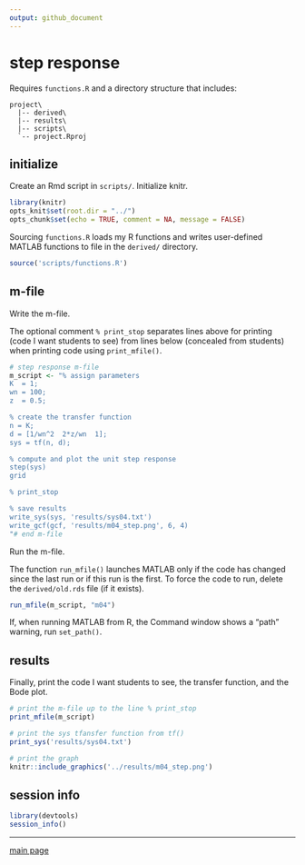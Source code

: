 ```yaml
---
output: github_document
---
```


# step response

Requires `functions.R` and a directory structure that includes: 

```
project\
  |-- derived\
  |-- results\
  |-- scripts\
  `-- project.Rproj
```

## initialize

Create an Rmd script in `scripts/`. Initialize knitr. 

```r
library(knitr)
opts_knit$set(root.dir = "../")
opts_chunk$set(echo = TRUE, comment = NA, message = FALSE)
```

Sourcing `functions.R ` loads my R functions and writes user-defined MATLAB functions to file in the `derived/`  directory. 

```r
source('scripts/functions.R')
```


## m-file 

Write the m-file. 

The optional comment `% print_stop` separates lines above for printing (code I want students to see) from lines below (concealed from students) when printing code using `print_mfile()`. 

```r
# step response m-file
m_script <- "% assign parameters
K  = 1;
wn = 100;
z  = 0.5;

% create the transfer function
n = K;
d = [1/wn^2  2*z/wn  1];
sys = tf(n, d);

% compute and plot the unit step response
step(sys)
grid

% print_stop 

% save results
write_sys(sys, 'results/sys04.txt')
write_gcf(gcf, 'results/m04_step.png', 6, 4)
"# end m-file
```

Run the m-file. 

The function `run_mfile()` launches MATLAB only if the code has changed since the last run or if this run is the first. To force the code to run, delete the `derived/old.rds` file (if it exists).  

```r
run_mfile(m_script, "m04")
```

If, when running MATLAB from R, the Command window shows a "path" warning, run `set_path()`. 

## results 

Finally, print the code I want students to see,  the transfer function,  and the Bode plot.  

```r
# print the m-file up to the line % print_stop
print_mfile(m_script)

# print the sys tfansfer function from tf()
print_sys('results/sys04.txt')

# print the graph
knitr::include_graphics('../results/m04_step.png')
```


## session info

```r
library(devtools)
session_info()
```

--- 
[main page](../README.md)
